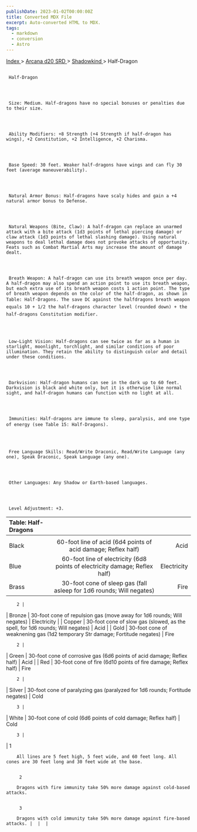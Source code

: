 ```yaml
---
publishDate: 2023-01-02T00:00:00Z
title: Converted MDX File
excerpt: Auto-converted HTML to MDX.
tags:
  - markdown
  - conversion
  - Astro
---
```







[
      Index
     ](-index)
     >
     [
      Arcana d20 SRD
     ](arcana-d20-srd-index)
     >
     [
      Shadowkind
     ](arcana-d20-srd-shadowkind-index)
     > Half-Dragon
    





## 
     Half-Dragon
    



     Size: Medium. Half-dragons have no special bonuses or penalties due to their size.
    



     Ability Modifiers: +8 Strength (+4 Strength if half-dragon has wings), +2 Constitution, +2 Intelligence, +2 Charisma.
    



     Base Speed: 30 feet. Weaker half-dragons have wings and can fly 30 feet (average maneuverability).
    



     Natural Armor Bonus: Half-dragons have scaly hides and gain a +4 natural armor bonus to Defense.
    



     Natural Weapons (Bite, Claw): A half-dragon can replace an unarmed attack with a bite attack (1d3 points of lethal piercing damage) or claw attack (1d3 points of lethal slashing damage). Using natural weapons to deal lethal damage does not provoke attacks of opportunity. Feats such as Combat Martial Arts may increase the amount of damage dealt.
    



     Breath Weapon: A half-dragon can use its breath weapon once per day. A half-dragon may also spend an action point to use its breath weapon, but each extra use of its breath weapon costs 1 action point. The type of breath weapon depends on the color of the half-dragon, as shown in Table: Half-Dragons. The save DC against the halfdragons breath weapon equals 10 + 1/2 the half-dragons character level (rounded down) + the half-dragons Constitution modifier.
    



     Low-Light Vision: Half-dragons can see twice as far as a human in starlight, moonlight, torchlight, and similar conditions of poor illumination. They retain the ability to distinguish color and detail under these conditions.
    



     Darkvision: Half-dragon humans can see in the dark up to 60 feet. Darkvision is black and white only, but it is otherwise like normal sight, and half-dragon humans can function with no light at all.
    



     Immunities: Half-dragons are immune to sleep, paralysis, and one type of energy (see Table 15: Half-Dragons).
    



     Free Language Skills: Read/Write Draconic, Read/Write Language (any one), Speak Draconic, Speak Language (any one).
    



     Other Languages: Any Shadow or Earth-based languages.
    



     Level Adjustment: +3.
    


| Table: Half-Dragons |  |  |
| :--------------------- | :--: | --: |
|  |  |  |
| Black | 60-foot line of acid (6d4 points of acid damage; Reflex half) | Acid |
| Blue | 60-foot line of electricity (6d8 points of electricity damage; Reflex half) | Electricity |
| Brass | 30-foot cone of sleep gas (fall asleep for 1d6 rounds; Will negates) | Fire
       
        2 |
| Bronze | 30-foot cone of repulsion gas (move away for 1d6 rounds; Will negates) | Electricity |
| Copper | 30-foot cone of slow gas (slowed, as the spell, for 1d6 rounds; Will negates) | Acid |
| Gold | 30-foot cone of weaknening gas (1d2 temporary Str damage; Fortitude negates) | Fire
       
        2 |
| Green | 30-foot cone of corrosive gas (6d6 points of acid damage; Reflex half) | Acid |
| Red | 30-foot cone of fire (6d10 points of fire damage; Reflex half) | Fire
       
        2 |
| Silver | 30-foot cone of paralyzing gas (paralyzed for 1d6 rounds; Fortitude negates) | Cold
       
        3 |
| White | 30-foot cone of cold (6d6 points of cold damage; Reflex half) | Cold
       
        3 |
| 1
        
        All lines are 5 feet high, 5 feet wide, and 60 feet long. All cones are 30 feet long and 30 feet wide at the base.
        

         2
        
        Dragons with fire immunity take 50% more damage against cold-based attacks.
        

         3
        
        Dragons with cold immunity take 50% more damage against fire-based attacks. |  |  |





